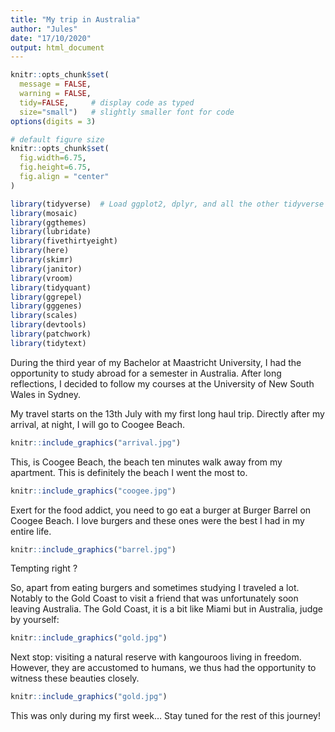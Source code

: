 ```yaml
---
title: "My trip in Australia"
author: "Jules"
date: "17/10/2020"
output: html_document
---
```



```r
knitr::opts_chunk$set(
  message = FALSE, 
  warning = FALSE, 
  tidy=FALSE,     # display code as typed
  size="small")   # slightly smaller font for code
options(digits = 3)

# default figure size
knitr::opts_chunk$set(
  fig.width=6.75, 
  fig.height=6.75,
  fig.align = "center"
)
```


```r
library(tidyverse)  # Load ggplot2, dplyr, and all the other tidyverse packages
library(mosaic)
library(ggthemes)
library(lubridate)
library(fivethirtyeight)
library(here)
library(skimr)
library(janitor)
library(vroom)
library(tidyquant)
library(ggrepel)
library(gggenes)
library(scales)
library(devtools)
library(patchwork)
library(tidytext)
```

During the third year of my Bachelor at Maastricht University, I had the opportunity to study abroad for a semester in Australia. 
After long reflections, I decided to follow my courses at the University of New South Wales in Sydney.

My travel starts on the 13th July with my first long haul trip. Directly after my arrival, at night, I will go to Coogee Beach.

```r
knitr::include_graphics("arrival.jpg")

```
This, is Coogee Beach, the beach ten minutes walk away from my apartment. This is definitely the beach I went the most to.

```r
knitr::include_graphics("coogee.jpg")
```
Exert for the food addict, you need to go eat a burger at Burger Barrel on Coogee Beach. I love burgers and these ones were the best I had in my entire life.

```r
knitr::include_graphics("barrel.jpg")
```
Tempting right ? 

So, apart from eating burgers and sometimes studying I traveled a lot. Notably to the Gold Coast to visit a friend that was unfortunately soon leaving Australia. 
The Gold Coast, it is a bit like Miami but in Australia, judge by yourself: 

```r
knitr::include_graphics("gold.jpg")
```

Next stop: visiting a natural reserve with kangouroos living in freedom. However, they are accustomed to humans, we thus had the opportunity to witness these beauties closely. 

```r
knitr::include_graphics("gold.jpg")
```
This was only during my first week... Stay tuned for the rest of this journey! 